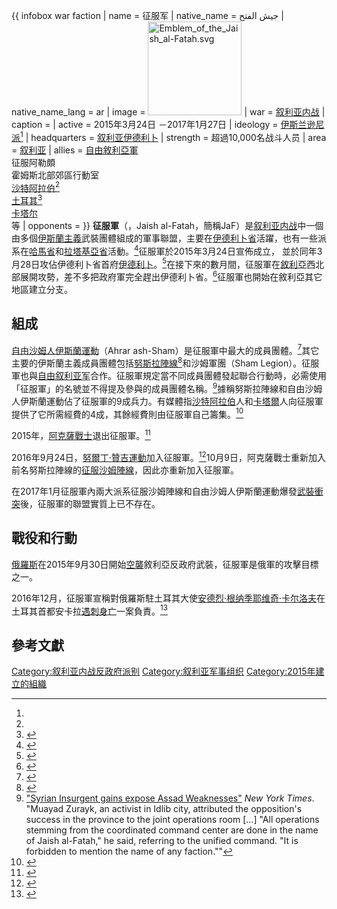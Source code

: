 {{ infobox war faction
| name         = 征服军
| native_name  = جيش الفتح
| native_name_lang = ar
| image        = [[File:Emblem_of_the_Jaish_al-Fatah.svg|150px]]
| war          = [[叙利亚内战|叙利亚内战]]
| caption      =
| active       = 2015年3月24日<!--adirect.org觸發垃圾訊息過濾程式<ref name=sd25march/>-->－2017年1月27日
| ideology     = [[伊斯兰|伊斯兰]][[逊尼派|逊尼派]]<ref name=now25march/>
| headquarters = [[叙利亚|叙利亚]][[伊德利卜|伊德利卜]]
| strength     = 超過10,000名战斗人员
| area         = [[叙利亚|叙利亚]]
| allies       = [[自由敘利亞軍|自由敘利亞軍]]<br/>征服阿勒頗<br/>霍姆斯北部郊區行動室<!--Northern Homs Countryside Operations Room--><br/>[[沙特阿拉伯|沙特阿拉伯]]<ref name=xh20160819/><br/>[[土耳其|土耳其]]<ref name=xh20160819>{{Cite web |url=http://news.xinhuanet.com/world/2016-08/19/c_129241308.htm |title=阿勒颇之战何以胶着 |publisher=新華網 |date=2016-08-19 |accessdate=2016-09-06 |archive-date=2016-10-02 |archive-url=https://web.archive.org/web/20161002170921/http://news.xinhuanet.com/world/2016-08/19/c_129241308.htm |dead-url=no }}</ref><br/>[[卡塔尔|卡塔尔]]<br/>等
| opponents    = {{plain list|
* [[伊斯兰国|伊斯兰国]]
* [[真主党|真主党]]<ref>{{cite news|title=Syrian rebels combat ISIS, Hezbollah in Qalamoun|url=http://aranews.net/2015/05/syrian-rebels-combat-isis-hezbollah-in-qalamoun/|date=15 May 2015|publisher=ARA News|accessdate=2016-03-18|archive-date=2017-10-19|archive-url=https://web.archive.org/web/20171019161116/http://aranews.net/2015/05/syrian-rebels-combat-isis-hezbollah-in-qalamoun/|dead-url=no}}</ref>
* [[叙利亚武装力量|叙利亚武装力量]]
* [[俄羅斯|俄羅斯]]}}
}}
'''征服軍'''（{{lang-ar|جيش الفتح}}，Jaish al-Fatah，簡稱JaF）是[[叙利亚内战|叙利亚内战]]中一個由多個[[伊斯蘭主義|伊斯蘭主義]]武裝團體組成的軍事聯盟，主要在[[伊德利卜省|伊德利卜省]]活躍，也有一些派系在[[哈馬省|哈馬省]]和[[拉塔基亞省|拉塔基亞省]]活動。<ref name=now25march>{{cite news|title=Rebels seek to storm Idlib amid chemical fears|url=https://now.mmedia.me/lb/en/NewsReports/565025-rebels-seek-to-storm-idlib-amid-chemical-fears|date=2015-03-25|publisher=NOW|deadurl=yes|archiveurl=https://web.archive.org/web/20150402205543/https://now.mmedia.me/lb/en/NewsReports/565025-rebels-seek-to-storm-idlib-amid-chemical-fears|archivedate=2015年4月2日|df=}}</ref>征服軍於2015年3月24日宣佈成立，<!--adirect.org觸發垃圾訊息過濾程式<ref name=sd25march>{{cite web|url=http://syriadirect.org/rss/1941-syria-direct-news-update-3-25-15|publisher=Syria Direct|accessdate=2015-03-25 |title=News Update 3-25-15}}</ref>-->並於同年3月28日攻佔伊德利卜省首府[[伊德利卜|伊德利卜]]。<ref>{{cite news |title=Qaeda, allies seize Syria's Idlib city in blow to regime |url=http://www.dailymail.co.uk/wires/afp/article-3015890/Syrias-Idlib-city-falls-Qaeda-affiliate-allies-monitor.html |date=28 March 2015 |publisher=AFP |accessdate=4 April 2015 |archive-date=2022-01-20 |archive-url=https://web.archive.org/web/20220120175118/https://www.dailymail.co.uk/wires/afp/article-3015890/Syrias-Idlib-city-falls-Qaeda-affiliate-allies-monitor.html |dead-url=no }}</ref>在接下來的數月間，征服軍在[[敘利亞|敘利亞]]西北部展開攻勢，差不多把政府軍完全趕出伊德利卜省。<ref>{{cite web |url= http://www.aljazeera.com/news/2015/06/syrian-group-claims-control-idlib-province-150606175054806.html |title= Syrian group claims control of Idlib province |publisher= Al Jazeera |agency=  |last= Rifai |first= Ryan |last2=  |first2=  |last3=  |first3=  |editor=  |date= 2015-06-06 |accessdate= 2015-06-25 |archive-date= 2015-06-07 |archive-url= https://web.archive.org/web/20150607043057/http://www.aljazeera.com/news/2015/06/syrian-group-claims-control-idlib-province-150606175054806.html |dead-url= no }}</ref>征服軍也開始在敘利亞其它地區建立分支。

==組成==
[[自由沙姆人伊斯蘭運動|自由沙姆人伊斯蘭運動]]（Ahrar ash-Sham）是征服軍中最大的成員團體。<ref>{{cite web |url=http://www.newsweek.com/cia-backed-rebels-fight-alongside-al-qaeda-wing-syria-327064 |title=Syrian rebels fight Syrian army near Assad heartland |work=Newsweek |agency=Reuters |date=30 April 2015 |accessdate=1 May 2015 |quote=As the biggest group in Army of Fatah, Ahrar al-Sham appears to hold the key to preventing infighting. |archive-date=2015-05-02 |archive-url=https://web.archive.org/web/20150502154540/http://www.newsweek.com/cia-backed-rebels-fight-alongside-al-qaeda-wing-syria-327064 |dead-url=no }}</ref>其它主要的伊斯蘭主義成員團體包括[[努斯拉陣線|努斯拉陣線]]<ref>{{cite news |url=http://www.independent.co.uk/news/world/middle-east/syria-crisis-turkey-and-saudi-arabia-shock-western-countries-by-supporting-antiassad-jihadists-10242747.html |title=Turkey and Saudi Arabia alarm the West by backing Islamist extremists the Americans had bombed in Syria |author=Kim Sengupta |newspaper=The Independent |date=12 May 2015 |accessdate=2015-10-04 |archive-date=2015-05-13 |archive-url=https://web.archive.org/web/20150513214636/http://www.independent.co.uk/news/world/middle-east/syria-crisis-turkey-and-saudi-arabia-shock-western-countries-by-supporting-antiassad-jihadists-10242747.html |dead-url=no }}</ref>和沙姆軍團（Sham Legion）。征服軍也與[[自由叙利亚军|自由叙利亚军]]合作。征服軍規定當不同成員團體發起聯合行動時，必需使用「征服軍」的名號並不得提及參與的成員團體名稱。<ref>[http://www.nytimes.com/aponline/2015/04/29/world/middleeast/ap-ml-syria-insurgent-surge.html "Syrian Insurgent gains expose Assad Weaknesses"] {{Wayback|url=http://www.nytimes.com/aponline/2015/04/29/world/middleeast/ap-ml-syria-insurgent-surge.html |date=20150525161731 }} ''New York Times''. "Muayad Zurayk, an activist in Idlib city, attributed the opposition's success in the province to the joint operations room [...] "All operations stemming from the coordinated command center are done in the name of Jaish al-Fatah," he said, referring to the unified command. "It is forbidden to mention the name of any faction.""</ref>據稱努斯拉陣線和自由沙姆人伊斯蘭運動佔了征服軍的9成兵力。有媒體指[[沙特阿拉伯|沙特阿拉伯]]人和[[卡塔爾|卡塔爾]]人向征服軍提供了它所需經費的4成，其餘經費則由征服軍自己籌集。<ref>{{cite news |url=http://weekly.ahram.org.eg/News/12392/21/Gulf-allies-and-%E2%80%98Army-of-Conquest%E2%80%99.aspx |script-title=en:Gulf allies and ‘Army of Conquest’ |newspaper=Al-Ahram Weekly |date=28 May 2015 |accessdate=2015-10-04 |archive-date=2015-09-19 |archive-url=https://web.archive.org/web/20150919055514/http://weekly.ahram.org.eg/News/12392/21/Gulf-allies-and-%E2%80%98Army-of-Conquest%E2%80%99.aspx |dead-url=no }}</ref>

2015年，[[阿克薩戰士|阿克薩戰士]]退出征服軍。<ref name="returned">{{cite web|url=http://www.longwarjournal.org/archives/2016/05/jaysh-al-fath-coalition-launches-new-offensive-in-aleppo-province.php|title=Jaysh al Fath coalition launches new offensive in Aleppo province|publisher=The Long War Journal|accessdate=2016-09-06|archive-date=2016-10-24|archive-url=https://web.archive.org/web/20161024143953/http://www.longwarjournal.org/archives/2016/05/jaysh-al-fath-coalition-launches-new-offensive-in-aleppo-province.php|dead-url=no}}</ref>

2016年9月24日，[[努爾丁·贊吉運動|努爾丁·贊吉運動]]加入征服軍。<ref>{{cite web |author= |url=https://twitter.com/markito0171/status/779628746357805056 |title=Mark on Twitter: "Harakat Nour al-Din al-Zenki join Jaish al-Fatah in northern" |publisher=Twitter.com |date=2016-09-24 |accessdate=2017-03-02 |archive-date=2017-10-14 |archive-url=https://web.archive.org/web/20171014131134/https://twitter.com/markito0171/status/779628746357805056 |dead-url=no }}</ref>10月9日，阿克薩戰士重新加入前名努斯拉陣線的[[征服沙姆陣線|征服沙姆陣線]]，因此亦重新加入征服軍。

在2017年1月征服軍內兩大派系征服沙姆陣線和自由沙姆人伊斯蘭運動爆發[[伊德利卜省衝突_(2017年)|武裝衝突]]後，征服軍的聯盟實質上已不存在。

==戰役和行動==
[[俄羅斯|俄羅斯]]在2015年9月30日開始[[俄羅斯在敘利亞內戰的軍事介入|空襲]]敘利亞反政府武裝，征服軍是俄軍的攻擊目標之一。

2016年12月，征服軍宣稱對俄羅斯駐土耳其大使[[安德烈·根纳季耶维奇·卡尔洛夫|安德烈·根纳季耶维奇·卡尔洛夫]]在土耳其首都安卡拉[[安德烈·卡尔洛夫遇刺案|遇刺身亡]]一案負責。<ref name=cn20161222>{{Cite news |url=http://www.chinanews.com/gj/2016/12-22/8101124.shtml |title=叙“征服军”认领俄大使遇刺案 俄拒绝匆忙认定真凶 |publisher=中新網 |date=2016-12-22 |accessdate=2016-12-22 |archive-date=2021-01-27 |archive-url=https://web.archive.org/web/20210127083127/http://www.chinanews.com/gj/2016/12-22/8101124.shtml |dead-url=no }}</ref>

==參考文獻==
{{Reflist}}

[[Category:叙利亚内战反政府派别|Category:叙利亚内战反政府派别]]
[[Category:叙利亚军事组织|Category:叙利亚军事组织]]
[[Category:2015年建立的組織|Category:2015年建立的組織]]